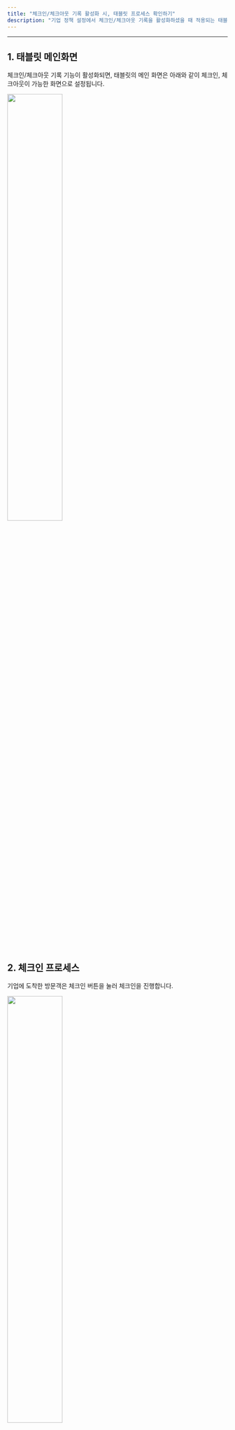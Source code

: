 ```yaml
---
title: "체크인/체크아웃 기록 활성화 시, 태블릿 프로세스 확인하기"
description: "기업 정책 설정에서 체크인/체크아웃 기록을 활성화하셨을 때 적용되는 태블릿 방문 프로세스를 안내드립니다."
---
```


---

## 1. 태블릿 메인화면

체크인/체크아웃 기록 기능이 활성화되면, 태블릿의 메인 화면은 아래와 같이 체크인, 체크아웃이 가능한 화면으로 설정됩니다.

<img src="/images/visitors/tablet-process/activate-checkin/img1.png" width="50%" />

<br />

## 2. 체크인 프로세스

기업에 도착한 방문객은 체크인 버튼을 눌러 체크인을 진행합니다.

<img src="/images/visitors/tablet-process/activate-checkin/img2.png" width="50%" />

<br />

### 2-1. 사전 방문 내역 조회로 체크인하기

사전에 방문 상세 안내 알림톡 혹은 메일을 받은 방문자는 `네, 받았어요` 버튼을 눌러 사전 방문 조회 프로세스(QR 스캔)를 진행합니다.

<Frame>
    <img src="/images/visitors/tablet-process/activate-checkin/img3.png" width="98%" />
    <img src="/images/visitors/tablet-process/activate-checkin/img4.png" width="98%" />
</Frame>
<br />

방문자는 현재 방문 인원을 선택하고, 체크인을 진행합니다.

<Frame>
    <img src="/images/visitors/tablet-process/activate-checkin/img5.png" width="98%" />
    <img src="/images/visitors/tablet-process/activate-checkin/img6.png" width="98%" />
</Frame>
<br />

### 2-2. 당일 방문한 방문자 체크인하기

만약, 사전 안내를 못받은 방문자의 경우, `아니요` 버튼을 눌러 당일 방문 요청을 할 수 있습니다.

<Frame>
    <img src="/images/visitors/tablet-process/activate-checkin/img7.png" width="98%" />
    <img src="/images/visitors/tablet-process/activate-checkin/img8.png" width="98%" />
</Frame>
<br />

방문자 정보를 입력한 후 체크인을 진행합니다.

<Frame>
    <img src="/images/visitors/tablet-process/activate-checkin/img9.png" width="98%" />
    <img src="/images/visitors/tablet-process/activate-checkin/img10.png" width="98%" />
</Frame>

<br />

<Warning>
    단, 당일 방문 활성화가 꺼져 있는 기기에서는 당일 방문 요청이 불가하며, 방문자에게는 담당자에게 방문 QR코드를 요청해달라고 안내합니다.
</Warning>

<img src="/images/visitors/tablet-process/activate-checkin/img11.png" width="50%" />

<br />

## 3. 체크아웃 프로세스

기업 방문을 마친 방문객은 체크아웃 버튼을 눌러 체크아웃을 진행합니다.

<img src="/images/visitors/tablet-process/activate-checkin/img12.png" width="50%" />

<br />

### 3-1. 사전 방문 내역 조회로 체크아웃하기

사전에 방문 상세 안내 알림톡 혹은 메일을 받은 방문자는 `네, 받았어요` 버튼을 눌러 사전 방문 조회 프로세스(QR 스캔)를 진행합니다.

<Frame>
    <img src="/images/visitors/tablet-process/activate-checkin/img13.png" width="98%" />
    <img src="/images/visitors/tablet-process/activate-checkin/img14.png" width="98%" />
</Frame>
<br />

방문자는 현재 퇴장하는 인원을 선택한 후, 체크아웃을 진행합니다.

<Frame>
    <img src="/images/visitors/tablet-process/activate-checkin/img15.png" width="98%" />
    <img src="/images/visitors/tablet-process/activate-checkin/img16.png" width="98%" />
</Frame>
<br />

### 3-2. 당일 방문한 방문자 체크아웃하기

당일 방문 등록한 방문자는 `아니요` 버튼을 눌러 체크아웃 프로세스로 이동합니다.

<img src="/images/visitors/tablet-process/activate-checkin/img17.png" width="50%" />

<br />

체크아웃하려는 방문자 성함을 입력하여 방문 정보를 조회합니다. 본인의 방문 정보를 선택한 후 체크아웃을 진행하면 완료됩니다.

<Frame>
    <img src="/images/visitors/tablet-process/activate-checkin/img18.png" width="98%" />
    <img src="/images/visitors/tablet-process/activate-checkin/img19.png" width="98%" />
</Frame>
<br />

<Warning>
    단, 당일 방문 활성화가 꺼져 있는 기기에서는 당일 방문 요청이 불가하며, 방문자에게는 체크아웃 하지 않으셔도 된다는 안내를 드립니다.
</Warning>

<img src="/images/visitors/tablet-process/activate-checkin/img20.png" width="50%" />

<br />
